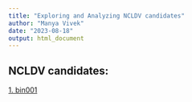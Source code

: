 ```yaml
---
title: "Exploring and Analyzing NCLDV candidates"
author: "Manya Vivek"
date: "2023-08-18"
output: html_document
---
```


## NCLDV candidates: 
[1. bin001](bin001_homology.html)
